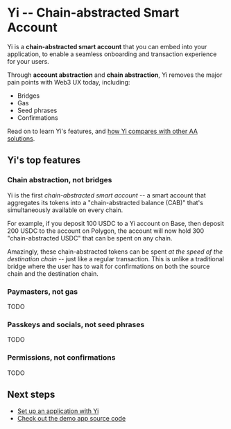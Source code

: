 # Yi -- Chain-abstracted Smart Account

Yi is a **chain-abstracted smart account** that you can embed into your application, to enable a seamless onboarding and transaction experience for your users.

Through **account abstraction** and **chain abstraction**, Yi removes the major pain points with Web3 UX today, including:

- Bridges
- Gas
- Seed phrases
- Confirmations

Read on to learn Yi's features, and [how Yi compares with other AA solutions](/sdk/yi-vs-others).

## Yi's top features

### Chain abstraction, not bridges

Yi is the first *chain-abstracted smart account* -- a smart account that aggregates its tokens into a "chain-abstracted balance (CAB)" that's simultaneously available on every chain.

For example, if you deposit 100 USDC to a Yi account on Base, then deposit 200 USDC to the account on Polygon, the account will now hold 300 "chain-abstracted USDC" that can be spent on any chain.

Amazingly, these chain-abstracted tokens can be spent *at the speed of the destination chain* -- just like a regular transaction.  This is unlike a traditional bridge where the user has to wait for confirmations on both the source chain and the destination chain.

### Paymasters, not gas

TODO

### Passkeys and socials, not seed phrases

TODO

### Permissions, not confirmations

TODO

## Next steps

- [Set up an application with Yi](/sdk/setting-up-yi)
- [Check out the demo app source code](/sdk/setting-up-yi)